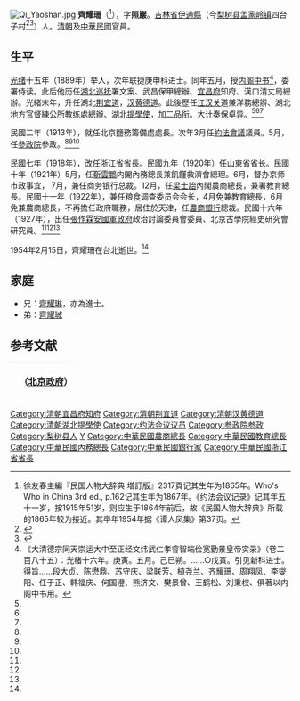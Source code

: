 {{otheruses|subject=清末民初政治人物|other=民國軍閥齊燮元（號耀珊）|齊燮元}}
[[File:Qi_Yaoshan.jpg|thumb]]
'''齊耀珊'''（{{bd|1865年||1954年|catIdx=Qi齊}}<ref>徐友春主編『民国人物大辞典 増訂版』2317頁记其生年为1865年。Who's Who in China 3rd ed., p.162记其生年为1867年。《约法会议记录》记其年五十一岁，按1915年51岁，则应生于1864年前后，故《民国人物大辞典》所载的1865年较为接近。其卒年1954年据《谭人凤集》第37页。</ref>），字'''照巖'''。[[吉林省|吉林省]][[伊通縣|伊通縣]]（今[[梨树县|梨树县]][[孟家岭镇|孟家岭镇]]四台子村<ref name=cyzc>{{Cite web |url=http://www.ourcy.com/News/Detail.aspx?newsid=94790 |title=齐西人文：一辆木推车推出两位省长13名知县，昌邑之窗，2016-07-04 |access-date=2016-10-05 |archive-url=https://web.archive.org/web/20161006045841/http://www.ourcy.com/News/Detail.aspx?newsid=94790 |archive-date=2016-10-06 |dead-url=yes }}</ref><ref name=gmw>{{Cite web |url=http://culture.gmw.cn/newspaper/2015-06/07/content_107127182.htm |title=梨树四台子村齐家的俩民国省长，光明网，2015-06-07 |access-date=2016-10-05 |archive-url=https://web.archive.org/web/20161006060115/http://culture.gmw.cn/newspaper/2015-06/07/content_107127182.htm |archive-date=2016-10-06 |dead-url=yes }}</ref>）人。[[清朝|清朝]]及[[中華民國|中華民國]]官員。

==生平==
[[光绪|光绪]]十五年（1889年）举人，次年联捷庚申科进士。同年五月，授[[内阁中书|内阁中书]]<ref>《大清德宗同天崇运大中至正经文纬武仁孝睿智端俭宽勤景皇帝实录》（卷二百八十五）：光绪十六年。庚寅。五月。己巳朔。……○戊寅。引见新科进士。得旨……段大贞、陈懋鼎、苏守庆、梁联芳、植尧兰、齐耀珊、周翔凤、李燮阳、任于正、韩福庆、何国澄、熊济文、樊景曾、王鹤松、刘秉权、俱著以内阁中书用。</ref>，委署侍读。此后他历任[[湖北巡抚|湖北巡抚]]署文案、武昌保甲總辦、[[宜昌府|宜昌府]]知府、漢口清丈局總辦。光緒末年，升任湖北[[荆宜道|荆宜道]]，[[汉黄德道|汉黄德道]]。此後歷任[[江汉关|江汉关]]道兼洋務總辦、湖北地方官督練公所教练處總辦、湖北[[提學使|提學使]]，加二品衔。大计奏保卓异。<ref name="one"/><ref name="two"/><ref name="three"/>

民國二年（1913年），就任北京鹽務籌備處處長。次年3月任[[約法會議|約法會議]]議員。5月，任[[參政院|參政院]]參政。<ref name="one"/><ref name="two"/><ref name="three"/>

民國七年（1918年），改任[[浙江省|浙江省]]省長。民國九年（1920年）任[[山東省|山東省]]省长。民國十年（1921年）5月，任[[靳雲鵬|靳雲鵬]]内閣內務總長兼飢饉救濟會總理。6月，督办京师市政事宜， 7月，兼任商务银行总裁。12月，任[[梁士詒|梁士詒]]內閣農商總長，兼署教育總長。民國十一年（1922年），兼任粮食调查委员会会长，4月免兼教育總長，6月免兼農商總長，不再擔任政府職務，居住於天津，任[[農商銀行|農商銀行]]總裁。民國十六年（1927年），出任[[張作霖|張作霖]][[安國軍政府|安國軍政府]]政治討論委員會委員、北京古學院經史研究會研究員。<ref name="one"/><ref name="two"/><ref name="three"/>

1954年2月15日，齊耀珊在台北逝世。<ref name="four"/>

==家庭==
*兄：[[齊耀琳|齊耀琳]]，亦為進士。
*弟：[[齊耀珹|齊耀珹]]

== 参考文献 ==
{{commonscat|Qi Yaoshan}}
{{reflist|refs=
<ref name="one">{{Cite book|author = 徐友春主編|title = 民国人物大辞典 増訂版|year = 2007|publisher = 河北人民出版社|isbn = 978-7-202-03014-1}}</ref>
<ref name="two">{{Cite book|author = 劉寿林等編|title = 民国職官年表|year = 1995|publisher = [[中華書局|中華書局]]|isbn = 7-101-01320-1}}</ref>
<ref name="three">{{Cite book|author = 约法会议秘书厅编|title = 约法会议纪录|year = 1915|publisher =约法会议秘书厅|isbn = |location=北京}}</ref>
<ref name="four">{{Cite book|author = |title = 谭人凤集|year = 2008|publisher =湖南人民出版社|isbn = |location=长沙}}</ref>
}}

{| class="wikitable" style="margin:0 auto"
|- 
!　{{CHN1912}}（[[中华民国北京政府|北京政府]]）
{{先代次代|内務總長|<small>1921年5月 - 12月</small>|[[張志潭|張志潭]]|[[高凌霨|高凌霨]]}}
{{先代次代|農商總長|<small>1921年12月 - 1922年6月</small>|[[王迺斌|王迺斌]]|[[張国淦|張国淦]]}}
{{先代次代|教育總長（署理）|<small>1921年12月 - 1922年4月</small>|[[黄炎培|黄炎培]]|[[周自齊|周自齊]]}}
|}
{{光緒十六年庚寅恩科殿試金榜}}
{{中華民國內政部部長}}
{{中華民國教育部部長}}
{{浙江行政长官|北省}}
{{山东行政长官|北省}}
{{北京市市长}}
{{Authority control}}

{{DEFAULTSORT:Qi齊}}
[[Category:清朝宜昌府知府|Category:清朝宜昌府知府]]
[[Category:清朝荆宜道|Category:清朝荆宜道]]
[[Category:清朝汉黄德道|Category:清朝汉黄德道]]
[[Category:清朝湖北提學使|Category:清朝湖北提學使]]
[[Category:约法会议议员|Category:约法会议议员]]
[[Category:参政院参政|Category:参政院参政]]
[[Category:梨树县人|Category:梨树县人]]
[[Category:齊姓|Y]]
[[Category:中華民國農商總長|Category:中華民國農商總長]]
[[Category:中華民國教育總長|Category:中華民國教育總長]]
[[Category:中華民國內務總長|Category:中華民國內務總長]]
[[Category:中華民國銀行家|Category:中華民國銀行家]]
[[Category:中華民國浙江省省長|Category:中華民國浙江省省長]]